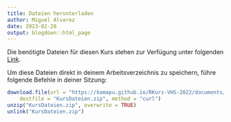 ```yaml
---
title: Dateien herunterladen
author: Miguel Alvarez
date: 2023-02-28
output: blogdown::html_page
---
```


Die benötigte Dateien für diesen Kurs stehen zur Verfügung unter folgenden
[Link](http://kamapu.github.io/RKurs-VHS-2022/documents/KursDateien.zip).

Um diese Dateien direkt in deinem Arbeitsverzeichnis zu speichern, führe
folgende Befehle in deiner Sitzung:

```r
download.file(url = "https://kamapu.github.io/RKurs-VHS-2022/documents/KursDateien.zip",
    destfile = "KursDateien.zip", method = "curl")
unzip("KursDateien.zip", overwrite = TRUE)
unlink("KursDateien.zip")
```
